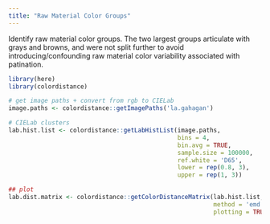 ```yaml
---
title: "Raw Material Color Groups"
---
```


Identify raw material color groups. The two largest groups articulate with grays and browns, and were not split further to avoid introducing/confounding raw material color variability associated with patination. 

```r
library(here)
library(colordistance)

# get image paths + convert from rgb to CIELab
image.paths <- colordistance::getImagePaths('la.gahagan')

# CIELab clusters
lab.hist.list <- colordistance::getLabHistList(image.paths,
                                               bins = 4,
                                               bin.avg = TRUE,
                                               sample.size = 100000,
                                               ref.white = 'D65', 
                                               lower = rep(0.8, 3), 
                                               upper = rep(1, 3))

## plot
lab.dist.matrix <- colordistance::getColorDistanceMatrix(lab.hist.list,
                                                         method = 'emd',
                                                         plotting = TRUE)
```

